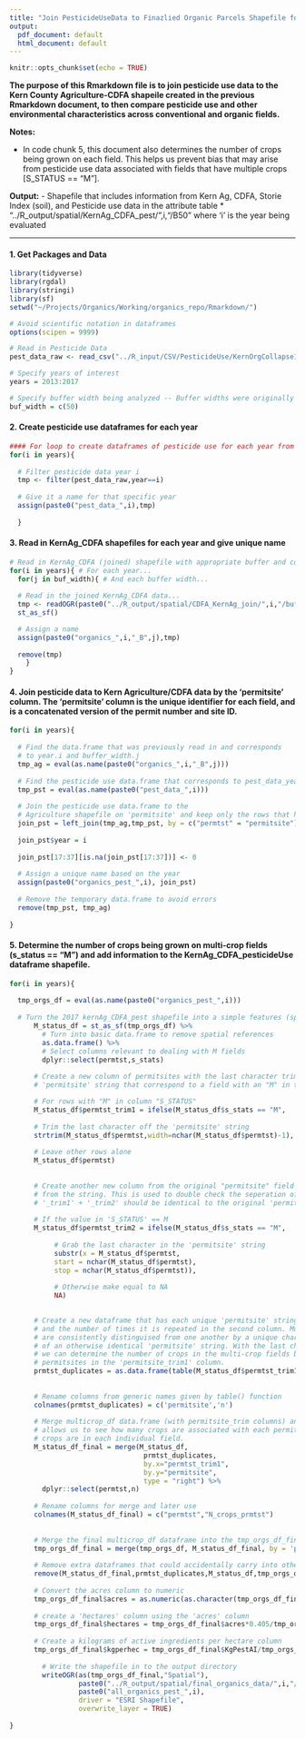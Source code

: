 ```yaml
---
title: "Join PesticideUseData to Finazlied Organic Parcels Shapefile for all years"
output:
  pdf_document: default
  html_document: default
---
```


```r
knitr::opts_chunk$set(echo = TRUE)
```

**The purpose of this Rmarkdown file is to join pesticide use data to the Kern County Agriculture-CDFA shapeile created in the previous Rmarkdown document, to then compare pesticide use  and other environmental characteristics across conventional and organic fields.**  


**Notes:**

- In code chunk 5, this document also determines the number of crops being grown on each field. This helps us prevent bias that may arise from pesticide use data associated with fields that have multiple crops [S_STATUS == "M"].

**Output:**
- Shapefile that includes information from Kern Ag, CDFA, Storie Index (soil), and Pesticide use data in the attribute table
      * "../R_output/spatial/KernAg_CDFA_pest/",i,"/B50"
       where 'i' is the year being evaluated

---


#### 1. Get Packages and Data
```r

library(tidyverse)
library(rgdal)
library(stringi)
library(sf)
setwd("~/Projects/Organics/Working/organics_repo/Rmarkdown/")

# Avoid scientific notation in dataframes
options(scipen = 9999) 

# Read in Pesticide Data 
pest_data_raw <- read_csv("../R_input/CSV/PesticideUse/KernOrgCollapse1317.csv")

# Specify years of interest
years = 2013:2017

# Specify buffer width being analyzed -- Buffer widths were originally implemented in the Kern Agriculture CDFA Parcel spatial join. 
buf_width = c(50)
```

#### 2. Create pesticide use dataframes for each year
```r

#### For loop to create dataframes of pesticide use for each year from 2013:2017
for(i in years){ 
  
  # Filter pesticide data year i
  tmp <- filter(pest_data_raw,year==i)
  
  # Give it a name for that specific year
  assign(paste0("pest_data_",i),tmp)
  
  }

```


#### 3. Read in KernAg_CDFA shapefiles for each year and give unique name
```r

# Read in KernAg_CDFA (joined) shapefile with appropriate buffer and convert to spatial dataframe
for(i in years){ # For each year...
  for(j in buf_width){ # And each buffer width...
  
  # Read in the joined KernAg_CDFA data...
  tmp <- readOGR(paste0("../R_output/spatial/CDFA_KernAg_join/",i,"/buffer",j,"/all_organics_",i,".shp")) %>% 
  st_as_sf()

  # Assign a name
  assign(paste0("organics_",i,"_B",j),tmp)
  
  remove(tmp)
    }
}

```


#### 4. Join pesticide data to Kern Agriculture/CDFA data by the 'permitsite' column. The 'permitsite' column is the unique identifier for each field, and is a concatenated version of the permit number and site ID. 
```r

for(i in years){
  
  # Find the data.frame that was previously read in and corresponds 
  # to year.i and buffer_width.j
  tmp_ag = eval(as.name(paste0("organics_",i,"_B",j)))
  
  # Find the pesticide use data.frame that corresponds to pest_data_year.i
  tmp_pst = eval(as.name(paste0("pest_data_",i)))
  
  # Join the pesticide use data.frame to the 
  # Agriculture shapefile on 'permitsite' and keep only the rows that had mathches
  join_pst = left_join(tmp_ag,tmp_pst, by = c("permtst" = "permitsite"))
  
  join_pst$year = i
  
  join_pst[17:37][is.na(join_pst[17:37])] <- 0
  
  # Assign a unique name based on the year
  assign(paste0("organics_pest_",i), join_pst)
  
  # Remove the temporary data.frame to avoid errors
  remove(tmp_pst, tmp_ag)
  
}
```

#### 5. Determine the number of crops being grown on multi-crop fields (s_status == "M") and add information to the KernAg_CDFA_pesticideUse dataframe shapefile.
```r

for(i in years){
  
  tmp_orgs_df = eval(as.name(paste0("organics_pest_",i)))
      
  # Turn the 2017 kernAg_CDFA_pest shapefile into a simple features (spatial) data.frame
      M_status_df = st_as_sf(tmp_orgs_df) %>% 
        # Turn into basic data.frame to remove spatial references
        as.data.frame() %>% 
        # Select columns relevant to dealing with M fields
        dplyr::select(permtst,s_stats)
  
      # Create a new column of permitsites with the last character trimmed from each 
      # 'permitsite' string that correspond to a field with an "M" in the "S_STATUS" column.

      # For rows with "M" in column "S_STATUS"
      M_status_df$permtst_trim1 = ifelse(M_status_df$s_stats == "M", 
          
      # Trim the last character off the 'permitsite' string
      strtrim(M_status_df$permtst,width=nchar(M_status_df$permtst)-1),
  
      # Leave other rows alone
      M_status_df$permtst)
    
      
      # Create another new column from the original "permitsite" field with only the last character 
      # from the string. This is used to double check the seperation of characters in the step above. If concatenated,
      # '_trim1' + '_trim2' should be identical to the original 'permitsite' string.  
      
      # If the value in 'S_STATUS' == M
      M_status_df$permtst_trim2 = ifelse(M_status_df$s_stats == "M",
                                     
           # Grab the last character in the 'permitsite' string
           substr(x = M_status_df$permtst,
           start = nchar(M_status_df$permtst),
           stop = nchar(M_status_df$permtst)), 
        
           # Otherwise make equal to NA
           NA)

      
      # Create a new dataframe that has each unique 'permitsite' string in the first column
      # and the number of times it is repeated in the second column. Multi-crop fields (S_STATUS == M) 
      # are consistently distinguised from one another by a unique character at the end (right side) 
      # of an otherwise identical 'permitsite' string. With the last character trimmed off of those strings, 
      # we can determine the number of crops in the multi-crop fields based on the number of duplicate
      # permitsites in the 'permitsite_trim1' column.
      prmtst_duplicates = as.data.frame(table(M_status_df$permtst_trim1))
      
      
      # Rename columns from generic names given by table() function
      colnames(prmtst_duplicates) = c('permitsite','n')
      
      # Merge multicrop_df data.frame (with permitsite_trim columns) and prmtst_dups data.frame. This merge 
      # allows us to see how many crops are associated with each permitsite i.e. how many 
      # crops are in each individual field. 
      M_status_df_final = merge(M_status_df, 
                                 prmtst_duplicates, 
                                 by.x="permtst_trim1", 
                                 by.y="permitsite", 
                                 type = "right") %>% 
        dplyr::select(permtst,n)
      
      # Rename columns for merge and later use
      colnames(M_status_df_final) = c("permtst","N_crops_prmtst")
      
      
      # Merge the final multicrop_df dataframe into the tmp_orgs_df_final simple features data.frame
      tmp_orgs_df_final = merge(tmp_orgs_df, M_status_df_final, by = 'permtst')
      
      # Remove extra dataframes that could accidentally carry into other years
      remove(M_status_df_final,prmtst_duplicates,M_status_df,tmp_orgs_df)
      
      # Convert the acres column to numeric
      tmp_orgs_df_final$acres = as.numeric(as.character(tmp_orgs_df_final$acres))
      
      # create a 'hectares' column using the 'acres' column
      tmp_orgs_df_final$hectares = tmp_orgs_df_final$acres*0.405/tmp_orgs_df_final$N_crops_prmtst
      
      # Create a kilograms of active ingredients per hectare column
      tmp_orgs_df_final$kgperhec = tmp_orgs_df_final$KgPestAI/tmp_orgs_df_final$hectares
      
        # Write the shapefile in to the output directory
        writeOGR(as(tmp_orgs_df_final,"Spatial"),
                 paste0("../R_output/spatial/final_organics_data/",i,"/"),
                 paste0("all_organics_pest_",i),
                 driver = "ESRI Shapefile",
                 overwrite_layer = TRUE)
      
}


```




